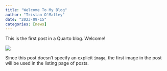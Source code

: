 ```yaml
---
title: "Welcome To My Blog"
author: "Tristan O'Malley"
date: "2023-09-15"
categories: [news]
---
```


This is the first post in a Quarto blog. Welcome!

![](thumbnail.jpg)

Since this post doesn't specify an explicit `image`, the first image in the post will be used in the listing page of posts.
